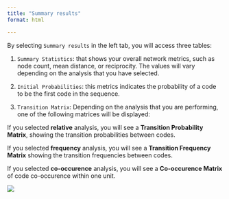 ```yaml
---
title: "Summary results"
format: html

---
```


By selecting `Summary results` in the left tab, you will access three tables:

1. `Summary Statistics`: that shows your overall network metrics, such as node count, mean distance, or reciprocity. The values will vary depending on the analysis that you have selected. 

2. `Initial Probabilities`: this metrics indicates the probability of a code to be the first code in the sequence.

3. `Transition Matrix`: Depending on the analysis that you are performing, one of the following matrices will be displayed:

If you selected **relative** analysis, you will see a **Transition Probability Matrix**, showing the transition probabilities between codes. 

If you selected **frequency** analysis, you will see a **Transition Frequency Matrix** showing the transition frequencies between codes. 

If you selected **co-occurence** analysis, you will see a **Co-occurence Matrix** of code co-occurence within one unit.

![](vis/fig8.png)
